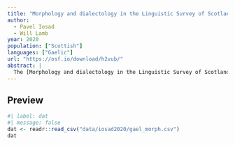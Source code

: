 ```yaml
---
title: "Morphology and dialectology in the Linguistic Survey of Scotland"
author:
  - Pavel Iosad
  - Will Lamb
year: 2020
population: ["Scottish"]
languages: ["Gaelic"]
url: "https://osf.io/download/h2vub/"
abstract: |
  The [Morphology and dialectology in the Linguistic Survey of Scotland](https://osf.io/4bp2y) contains a portion of the morphological questionnaire returns collected for the Linguistic Survey of Scotland (Gaelic). The data have been transcribed and coded from questionnaire slips by Will Lamb.
---
```


## Preview

```r
#| label: dat
#| message: false
dat <- readr::read_csv("data/iosad2020/gael_morph.csv")
dat
```
